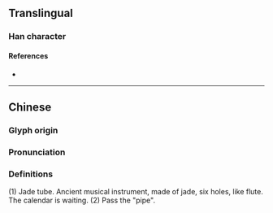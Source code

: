 {{character info/new}}
==Translingual==

===Han character===
{{Han char|rn=96|rad=玉|as=13|sn=17|four=17135|canj=MGYBJ|ids=⿰𤣩運}}

====References====
* {{Han ref|kx=0743.080|dkj=21278|dj=1152.080|hdz=21142.070|uh=74AD|ud=29869|bh=ED6B|bd=60779}}

----

==Chinese==
{{zh-forms}}

===Glyph origin===
{{Han etym}}

===Pronunciation===
{{zh-pron
|m=gùn
|c=gun2
|mc=y
|oc=y
|cat=
}}

===Definitions===
{{zh-hanzi}}

(1) Jade tube. Ancient musical instrument, made of jade, six holes, like flute. The calendar is waiting.
(2) Pass the "pipe".